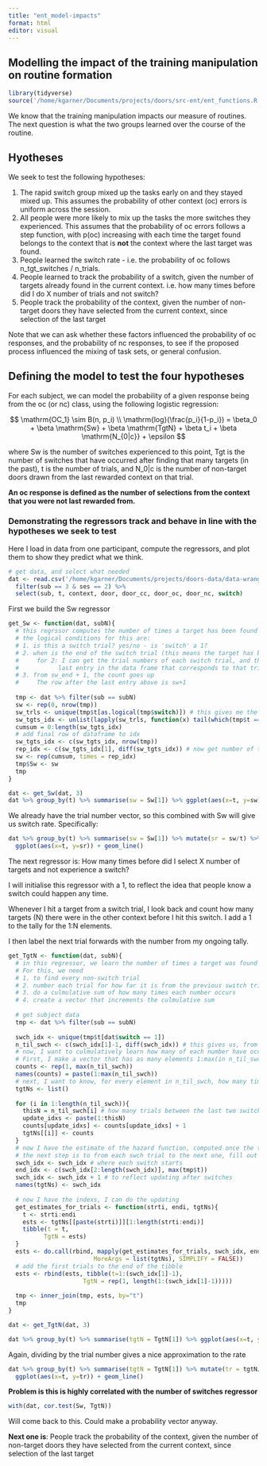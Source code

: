 ```yaml
---
title: "ent_model-impacts"
format: html
editor: visual
---
```


## Modelling the impact of the training manipulation on routine formation

```r

library(tidyverse)
source('/home/kgarner/Documents/projects/doors/src-ent/ent_functions.R')
```

We know that the training manipulation impacts our measure of routines. The next question is what the two groups learned over the course of the routine.

## Hyotheses

We seek to test the following hypotheses:

1.  The rapid switch group mixed up the tasks early on and they stayed mixed up. This assumes the probability of other context (oc) errors is uniform across the session.
2.  All people were more likely to mix up the tasks the more switches they experienced. This assumes that the probability of oc errors follows a step function, with p(oc) increasing with each time the target found belongs to the context that is **not** the context where the last target was found.
3.  People learned the switch rate - i.e. the probability of oc follows n_tgt_switches / n_trials.
4.  People learned to track the probability of a switch, given the number of targets already found in the current context. i.e. how many times before did I do X number of trials and not switch?
5.  People track the probability of the context, given the number of non-target doors they have selected from the current context, since selection of the last target

Note that we can ask whether these factors influenced the probability of oc responses, and the probability of nc responses, to see if the proposed process influenced the mixing of task sets, or general confusion.

## Defining the model to test the four hypotheses

For each subject, we can model the probability of a given response being from the oc (or nc) class, using the following logistic regression:

$$
\mathrm{OC_1} \sim B(n, p_i) \\
\mathrm{log}(\frac{p_i}{1-p_i}) = \beta_0 + \beta \mathrm{Sw} + \beta \mathrm{TgtN} + \beta t_i + \beta \mathrm{N_{0|c}} + \epsilon
$$

where Sw is the number of switches experienced to this point, Tgt is the number of switches that have occurred after finding that many targets (in the past), t is the number of trials, and N_0\|c is the number of non-target doors drawn from the last rewarded context on that trial.

**An oc response is defined as the number of selections from the context that you were not last rewarded from.**

### Demonstrating the regressors track and behave in line with the hypotheses we seek to test

Here I load in data from one participant, compute the regressors, and plot them to show they predict what we think.

```r

# get data, and select what needed
dat <- read.csv('/home/kgarner/Documents/projects/doors-data/data-wrangled/exp_lt_evt.csv') %>% 
  filter(sub == 3 & ses == 2) %>% 
  select(sub, t, context, door, door_cc, door_oc, door_nc, switch)


```

First we build the Sw regressor

```r

get_Sw <- function(dat, subN){
  # this regrssor computes the number of times a target has been found in a context that is different to where the preceeding context was found, and creates a regressor as long as the responses that reflects this
  # the logical conditions for this are:
  # 1. is this a switch trial? yes/no - is 'switch' a 1?
  # 2. when is the end of the switch trial (this means the target has been found)
  #     for 2: I can get the trial numbers of each switch trial, and then find the 
  #           last entry in the data frame that corresponds to that trial number. 
  # 3. from sw_end + 1, the count goes up
  #     The row after the last entry above is sw+1
  
  tmp <- dat %>% filter(sub == subN)
  sw <- rep(0, nrow(tmp))
  sw_trls <- unique(tmp$t[as.logical(tmp$switch)]) # this gives me the trial numbers where a switch occurred
  sw_tgts_idx <- unlist(lapply(sw_trls, function(x) tail(which(tmp$t == x), 1))) 
  cumsum = 0:length(sw_tgts_idx)
  # add final row of dataframe to idx
  sw_tgts_idx <- c(sw_tgts_idx, nrow(tmp))
  rep_idx <- c(sw_tgts_idx[1], diff(sw_tgts_idx)) # now get number of times each switch should be repeated, before the next switch
  sw <- rep(cumsum, times = rep_idx)
  tmp$Sw <- sw
  tmp
}

dat <- get_Sw(dat, 3)
dat %>% group_by(t) %>% summarise(sw = Sw[1]) %>% ggplot(aes(x=t, y=sw)) + geom_line()
```

We already have the trial number vector, so this combined with Sw will give us switch rate. Specifically:

```r

dat %>% group_by(t) %>% summarise(sw = Sw[1]) %>% mutate(sr = sw/t) %>% 
  ggplot(aes(x=t, y=sr)) + geom_line()

```

The next regressor is: How many times before did I select X number of targets and not experience a switch?

I will initialise this regressor with a 1, to reflect the idea that people know a switch could happen any time.

Whenever I hit a target from a switch trial, I look back and count how many targets (N) there were in the other context before I hit this switch. I add a 1 to the tally for the 1:N elements.

I then label the next trial forwards with the number from my ongoing tally.

```r

get_TgtN <- function(dat, subN){
  # in this regressor, we learn the number of times a target was found in the other context, when the previous N targets were from the other context.
  # For this, we need
  # 1. to find every non-switch trial
  # 2. number each trial for how far it is from the previous switch trial. This is how many targets have been found in the current context.
  # 3. do a culmulative sum of how many times each number occurs
  # 4. create a vector that increments the culmulative sum
  
  # get subject data
  tmp <- dat %>% filter(sub == subN)
  
  swch_idx <- unique(tmp$t[dat$switch == 1])
  n_til_swch <- c(swch_idx[1]-1, diff(swch_idx)) # this gives us, from the first trial onwards, how many targets were found in the current context, up to the switch -aka a target being found in the other context. 
  # now, I want to culmulatively learn how many of each number have occurred at each point in the sequence
  # First, I make a vector that has as many elements 1:max(in n_til_swch)
  counts <- rep(1, max(n_til_swch))
  names(counts) = paste(1:max(n_til_swch))
  # next, I want to know, for every element in n_til_swch, how many times has 1:each possible element occurred up until that point?
  tgtNs <- list()
  
  for (i in 1:length(n_til_swch)){
    thisN = n_til_swch[i] # how many trials between the last two switches?
    update_idxs <- paste(1:thisN) 
    counts[update_idxs] <- counts[update_idxs] + 1
    tgtNs[[i]] <- counts
  }
  # now I have the estimate of the hazard function, computed once the target is found on every switch trial.
  # the next step is to from each swch trial to the next one, fill out the number of trials with the estimates of the hazard function. For example, if the first switch was on trial 2, and the next was on trial 5, then I apply the first 3 elements of the first estimate to trials 3, 4, & 5
  swch_idx <- swch_idx # where each switch starts
  end_idx <- c(swch_idx[2:length(swch_idx)], max(tmp$t))
  swch_idx <- swch_idx + 1 # to reflect updating after switches
  names(tgtNs) <- swch_idx
  
  # now I have the indexs, I can do the updating
  get_estimates_for_trials <- function(strti, endi, tgtNs){
    t <- strti:endi
    ests <- tgtNs[[paste(strti)]][1:length(strti:endi)]
    tibble(t = t,
          TgtN = ests)
  }
  ests <- do.call(rbind, mapply(get_estimates_for_trials, swch_idx, end_idx,
                        MoreArgs = list(tgtNs), SIMPLIFY = FALSE))
  # add the first trials to the end of the tibble
  ests <- rbind(ests, tibble(t=1:(swch_idx[1]-1),
                     TgtN = rep(1, length(1:(swch_idx[1]-1)))))
  
  tmp <- inner_join(tmp, ests, by="t")
  tmp
}

dat <- get_TgtN(dat, 3)

dat %>% group_by(t) %>% summarise(tgtN = TgtN[1]) %>% ggplot(aes(x=t, y=tgtN)) + geom_line()

```

Again, dividing by the trial number gives a nice approximation to the rate

```r

dat %>% group_by(t) %>% summarise(tgtN = TgtN[1]) %>% mutate(tr = tgtN/t) %>% 
  ggplot(aes(x=t, y=tr)) + geom_line()
```

**Problem is this is highly correlated with the number of switches regressor**

```r

with(dat, cor.test(Sw, TgtN))
```

Will come back to this. Could make a probability vector anyway.

**Next one is**: People track the probability of the context, given the number of non-target doors they have selected from the current context, since selection of the last target
